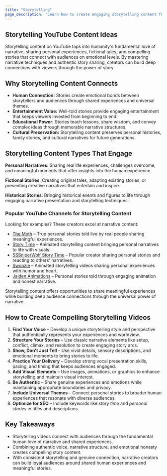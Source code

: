 ```yaml
---
title: "Storytelling"
page_description: "Learn how to create engaging storytelling content for YouTube—covering narrative techniques, personal stories, and compelling story formats."
---
```


## Storytelling YouTube Content Ideas

Storytelling content on YouTube taps into humanity's fundamental love of narrative, sharing personal experiences, fictional tales, and compelling stories that connect with audiences on emotional levels. By mastering narrative techniques and authentic story sharing, creators can build deep connections with viewers through the power of story.

## Why Storytelling Content Connects

- **Human Connection:** Stories create emotional bonds between storytellers and audiences through shared experiences and universal themes.
- **Entertainment Value:** Well-told stories provide engaging entertainment that keeps viewers invested from beginning to end.
- **Educational Power:** Stories teach lessons, share wisdom, and convey complex ideas through memorable narrative structures.
- **Cultural Preservation:** Storytelling content preserves personal histories, family stories, and cultural narratives for future generations.

## Storytelling Content Types That Engage

**Personal Narratives**: Sharing real life experiences, challenges overcome, and meaningful moments that offer insights into the human experience.

**Fictional Stories**: Creating original tales, adapting existing stories, or presenting creative narratives that entertain and inspire.

**Historical Stories**: Bringing historical events and figures to life through engaging narrative presentation and storytelling techniques.

### Popular YouTube Channels for Storytelling Content

Looking for examples? These creators excel at narrative content:
- [The Moth](https://www.youtube.com/@TheMoth) – True personal stories told live by real people sharing meaningful experiences.
- [Story Time](https://www.youtube.com/@StoryTime) – Animated storytelling content bringing personal narratives to life with visuals.
- [SSSniperWolf Story Time](https://www.youtube.com/@SSSniperWolf) – Popular creator sharing personal stories and reacting to others' narratives.
- [Swoozie](https://www.youtube.com/@swoozie06) – Animated storytelling videos sharing personal experiences with humor and heart.
- [Jaiden Animations](https://www.youtube.com/@JaidenAnimations) – Personal stories told through engaging animation and honest narrative.

Storytelling content offers opportunities to share meaningful experiences while building deep audience connections through the universal power of narrative.

## How to Create Compelling Storytelling Videos

1. **Find Your Voice** – Develop a unique storytelling style and perspective that authentically represents your experiences and worldview.
2. **Structure Your Stories** – Use classic narrative elements like setup, conflict, climax, and resolution to create engaging story arcs.
3. **Show, Don't Just Tell** – Use vivid details, sensory descriptions, and emotional moments to bring stories to life.
4. **Practice Your Delivery** – Develop strong vocal presentation skills, pacing, and timing that keeps audiences engaged.
5. **Add Visual Elements** – Use images, animations, or graphics to enhance storytelling and maintain visual interest.
6. **Be Authentic** – Share genuine experiences and emotions while maintaining appropriate boundaries and privacy.
7. **Include Universal Themes** – Connect personal stories to broader human experiences that resonate with diverse audiences.
8. **Optimize for SEO** – Include keywords like *story time* and *personal stories* in titles and descriptions.

## Key Takeaways

- Storytelling videos connect with audiences through the fundamental human love of narrative and shared experiences.
- Combining authentic voice, narrative structure, and emotional honesty creates compelling story content.
- With consistent storytelling and genuine connection, narrative creators can build loyal audiences around shared human experiences and meaningful stories.